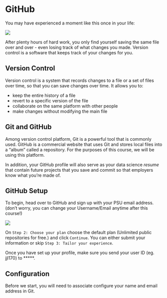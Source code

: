 # GitHub 

You may have experienced a moment like this once in your life: 

![](images/bad-version-control.png)

After plenty hours of hard work, you only find yourself saving the same file over and over - even losing track of what changes you made. Version control is a software that keeps track of your changes for you. 


## Version Control 

Version control is a system that records changes to a file or a set of files over time, so that you can save changes over time. It allows you to: 

- keep the entire history of a file 
- revert to a specific version of the file 
- collaborate on the same platform with other people 
- make changes without modifying the main file 


## Git and GitHub

Among version control platform, Git is a powerful tool that is commonly used. GitHub is a commercial website that uses Git and stores local files into a "album" called a repository. For the purposes of this course, we will be using this platform. 

In addition, your GitHub profile will also serve as your data science *resume* that contain future projects that you save and commit so that employers know what you're made of. 


## GitHub Setup 

To begin, head over to GitHub and sign up with your PSU email address. (don't worry, you can change your Username/Email anytime after this course!) 

![](images/github_page.png)

On `Step 2: Choose your plan` choose the default plan (Unlimited public repositories for free.) and click `Continue`. You can either submit your information or skip `Step 3: Tailor your experience`. 

Once you have set up your profile, make sure you send your user ID (eg. jjl170) to *****. 


## Configuration 

Before we start, you will need to associate configure your name and email address in Git. 